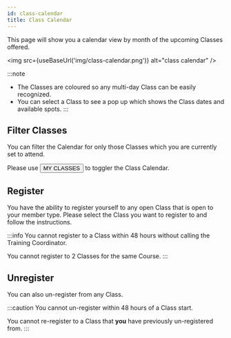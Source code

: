 ```yaml
---
id: class-calendar
title: Class Calendar
---
```


This page will show you a calendar view by month of the upcoming Classes offered.

<img src={useBaseUrl('img/class-calendar.png')} alt="class calendar" />

:::note
- The Classes are coloured so any multi-day Class can be easily recognized.
- You can select a Class to see a pop up which shows the Class dates and available spots.
:::


## Filter Classes

You can filter the Calendar for only those Classes which you are currently set to attend.

Please use <button className="button button--sm button--outlined button--secondary">MY CLASSES</button> to toggler the Class Calendar.

## Register

You have the ability to register yourself to any open Class that is open to your member type.
Please select the Class you want to register to and follow the instructions.

:::info
You cannot register to a Class within 48 hours without calling the Training Coordinator.

You cannot register to 2 Classes for the same Course.
:::

## Unregister

You can also un-register from any Class.

:::caution
You cannot un-register within 48 hours of a Class start.

You cannot re-register to a Class that **you** have previously un-registered from.
:::
